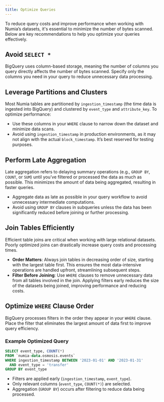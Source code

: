 ```yaml
---
title: Optimize Queries
---
```



To reduce query costs and improve performance when working with Numia’s datasets, it's essential to minimize the number of bytes scanned. Below are key recommendations to help you optimize your queries effectively.

## Avoid `SELECT *`
BigQuery uses column-based storage, meaning the number of columns you query directly affects the number of bytes scanned. Specify only the columns you need in your query to reduce unnecessary data processing.

## Leverage Partitions and Clusters
Most Numia tables are partitioned by `ingestion_timestamp` (the time data is ingested into BigQuery) and clustered by `event_type` and `attribute_key`. To optimize performance:
- Use these columns in your `WHERE` clause to narrow down the dataset and minimize data scans.
- Avoid using `ingestion_timestamp` in production environments, as it may not align with the actual `block_timestamp`. It’s best reserved for testing purposes.

## Perform Late Aggregation
Late aggregation refers to delaying summary operations (e.g., `GROUP BY`, `COUNT`, or `SUM`) until you’ve filtered or processed the data as much as possible. This minimizes the amount of data being aggregated, resulting in faster queries.

- Aggregate data as late as possible in your query workflow to avoid unnecessary intermediate computations.
- Avoid using `GROUP BY` clauses in subqueries unless the data has been significantly reduced before joining or further processing.


## Join Tables Efficiently
Efficient table joins are critical when working with large relational datasets. Poorly optimized joins can drastically increase query costs and processing times.

- **Order Matters**: Always join tables in decreasing order of size, starting with the largest table first. This ensures the most data-intensive operations are handled upfront, streamlining subsequent steps.
- **Filter Before Joining**: Use `WHERE` clauses to remove unnecessary data from all tables involved in the join. Applying filters early reduces the size of the datasets being joined, improving performance and reducing costs.

## Optimize `WHERE` Clause Order
BigQuery processes filters in the order they appear in your `WHERE` clause. Place the filter that eliminates the largest amount of data first to improve query efficiency.

### Example Optimized Query

```sql
SELECT event_type, COUNT(*) 
FROM `numia-data.osmosis.events`
WHERE ingestion_timestamp BETWEEN '2023-01-01' AND '2023-01-31'
  AND event_type = 'transfer'
GROUP BY event_type
```

- Filters are applied early (`ingestion_timestamp`, `event_type`).
- Only relevant columns (`event_type`, `COUNT(*)`) are selected.
- Aggregation (`GROUP BY`) occurs after filtering to reduce data being processed.



